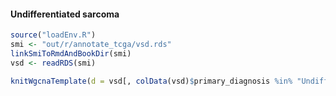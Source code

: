 #### Undifferentiated sarcoma

```r
source("loadEnv.R")
smi <- "out/r/annotate_tcga/vsd.rds"
linkSmiToRmdAndBookDir(smi)
vsd <- readRDS(smi)

knitWgcnaTemplate(d = vsd[, colData(vsd)$primary_diagnosis %in% "Undifferentiated sarcoma"])
```
